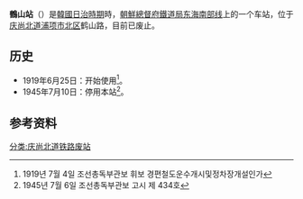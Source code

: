 {{expand|time=2014-07-28T13:34:09+00:00}}
{{朝鮮半島車站資訊
|公司色 = black
|文字色 = 
|站名 = 鶴山站
|圖片 = 
|pxl = 
|圖片說明 =
|前一站 = [[浦项站|浦项]]（舊）
|前一站距離 = 
|後一站距離 = 
|後一站 = 
|諺文 = 학산역
|朝鮮漢字 = 鶴山驛
|文觀部式 = Haksan yeok
|馬-賴式 = 
|副站名 = 
|車站編號 = 
|停站路線數 = 
|所屬公司 = [[朝鲜总督府铁道局|朝鲜总督府铁道局]]
|所屬路線 = [[东海南部线|东海南部线]]
|距離 = 
|起點站 = [[釜山镇站_(韩国铁道公社)|釜山镇]]
|所在地 =[[庆尚北道|庆尚北道]][[浦项市|浦项市]][[北区_(浦项市)|北区]]鹤山路62
|車站構造 = 地面车站
|月台配置 = 
|啟用年月日 =1919年6月25日 
|廢站年月日 =1945年7月10日
|上下車人次 = 
|統計年度 = 
|轉車 = 
|備註 = 
|全寬備註 = 
}}

'''鶴山站'''（{{kor|諺=학산역|漢=鶴山驛|羅=Haksan yeok|f=y}}）是[[朝鮮日治時期|韓國日治時期]]時，[[朝鮮總督府鐵道局|朝鮮總督府鐵道局]][[东海南部线|东海南部线]]上的一个车站，位于[[庆尚北道|庆尚北道]][[浦项市|浦项市]][[北区_(浦项市)|北区]]鹤山路，目前已废止。

== 历史 ==
*1919年6月25日：开始使用<ref>1919년 7월 4일 조선총독부관보 휘보 경편철도운수개시및정차장개설인가</ref>。
*1945年7月10日：停用本站<ref>1945년 7월 6일 조선총독부관보 고시 제 434호</ref>。

== 参考资料 ==
{{reflist}}

{{东海线}}

[[分类:庆尚北道铁路废站|分类:庆尚北道铁路废站]]